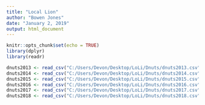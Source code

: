 ```yaml
---
title: "Local Lion"
author: "Bowen Jones"
date: "January 2, 2019"
output: html_document
---
```



```r
knitr::opts_chunk$set(echo = TRUE)
library(dplyr)
library(readr)
```


```r
dnuts2013 <- read_csv("C:/Users/Devon/Desktop/LoLi/Dnuts/dnuts2013.csv")
dnuts2014 <- read_csv("C:/Users/Devon/Desktop/LoLi/Dnuts/dnuts2014.csv")
dnuts2015 <- read_csv("C:/Users/Devon/Desktop/LoLi/Dnuts/dnuts2015.csv")
dnuts2016 <- read_csv("C:/Users/Devon/Desktop/LoLi/Dnuts/dnuts2016.csv")
dnuts2017 <- read_csv("C:/Users/Devon/Desktop/LoLi/Dnuts/dnuts2017.csv")
dnuts2018 <- read_csv("C:/Users/Devon/Desktop/LoLi/Dnuts/dnuts2018.csv")

```

